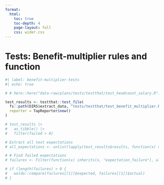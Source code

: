 ```yaml
---
format:
  html:
    toc: true
    toc-depth: 4
    page-layout: full
    css: wider.css
---    
```


# Tests: Benefit-multiplier rules and function

```r
#| label: benefit-multiplier-tests
#| echo: true

# # here::here("data-raw/plans/tests/testthat/test_headcount_salary.R"),

test_results <- testthat::test_file(
  fs::path(DIRS$extract_data, "tests/testthat/test_benefit_multiplier.R"),
  reporter = TapReporter$new()
)

# test_results |>
#   as_tibble() |>
#   filter(failed > 0)

# Extract all test expectations
# all_expectations <- unlist(lapply(test_results$results, function(x) x))

# # Find failed expectations
# failures <- Filter(function(x) inherits(x, "expectation_failure"), all_expectations)

# if (length(failures) > 0 {
#   waldo::compare(failures[[1]]$expected, failures[[1]]$actual)
# }

```
